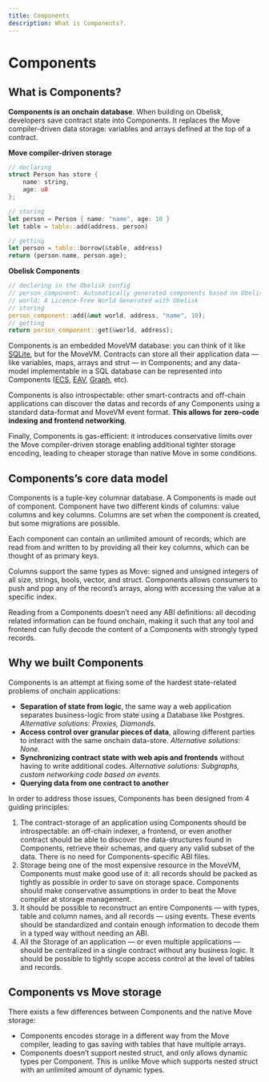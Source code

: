 ```yaml
---
title: Components
description: What is Components?.
---
```


# Components

## What is Components?

**Components is an onchain database**. When building on Obelisk, developers save contract state into Components. It replaces the Move compiler-driven data storage: variables and arrays defined at the top of a contract.

**Move compiler-driven storage**

```rust
// declaring
struct Person has store {
    name: string,
    age: u8
};

// storing
let person = Person { name: "name", age: 10 }
let table = table::add(address, person)

// getting
let person = table::borrow(&table, address)
return (person.name, person.age);
```

**Obelisk Components**

```rust
// declaring in the Obelisk config
// person_component: Automatically generated components based on Obelisk config
// world: A Licence-Free World Generated with Obelisk
// storing
person_component::add(&mut world, address, "name", 10);
// getting
return person_component::get(&world, address);
```

Components is an embedded MoveVM database: you can think of it like [SQLite](https://www.sqlite.org/index.html), but for the MoveVM. Contracts can store all their application data — like variables, maps, arrays and strut — in Components; and any data-model implementable in a SQL database can be represented into Components ([ECS](https://en.wikipedia.org/wiki/Entity_component_system), [EAV](https://en.wikipedia.org/wiki/Entity–attribute–value_model), [Graph](<https://en.wikipedia.org/wiki/Graph_(abstract_data_type)>), etc).

Components is also introspectable: other smart-contracts and off-chain applications can discover the datas and records of any Components using a standard data-format and MoveVM event format. **This allows for zero-code indexing and frontend networking**.

Finally, Components is gas-efficient: it introduces conservative limits over the Move compiler-driven storage enabling additional tighter storage encoding, leading to cheaper storage than native Move in some conditions.

## Components’s core data model

Components is a tuple-key columnar database. A Components is made out of component. Component have two different kinds of columns: value columns and key columns. Columns are set when the component is created, but some migrations are possible.

Each component can contain an unlimited amount of records; which are read from and written to by providing all their key columns, which can be thought of as primary keys.

Columns support the same types as Move: signed and unsigned integers of all size, strings, bools, vector, and struct. Components allows consumers to push and pop any of the record’s arrays, along with accessing the value at a specific index.

Reading from a Components doesn’t need any ABI definitions: all decoding related information can be found onchain, making it such that any tool and frontend can fully decode the content of a Components with strongly typed records.

## Why we built Components

Components is an attempt at fixing some of the hardest state-related problems of onchain applications:

- **Separation of state from logic**, the same way a web application separates business-logic from state using a Database like Postgres. _Alternative solutions: Proxies, Diamonds._
- **Access control over granular pieces of data**, allowing different parties to interact with the same onchain data-store. _Alternative solutions: None._
- **Synchronizing contract state** **with web apis and frontends** without having to write additional codes. _Alternative solutions: Subgraphs, custom networking code based on events._
- **Querying data from one contract to another**

In order to address those issues, Components has been designed from 4 guiding principles:

1. The contract-storage of an application using Components should be introspectable: an off-chain indexer, a frontend, or even another contract should be able to discover the data-structures found in Components, retrieve their schemas, and query any valid subset of the data. There is no need for Components-specific ABI files.
2. Storage being one of the most expensive resource in the MoveVM, Components must make good use of it: all records should be packed as tightly as possible in order to save on storage space. Components should make conservative assumptions in order to beat the Move compiler at storage management.
3. It should be possible to reconstruct an entire Components — with types, table and column names, and all records — using events. These events should be standardized and contain enough information to decode them in a typed way without needing an ABI.
4. All the Storage of an application — or even multiple applications — should be centralized in a single contract without any business logic. It should be possible to tightly scope access control at the level of tables and records.

## Components vs Move storage

There exists a few differences between Components and the native Move storage:

- Components encodes storage in a different way from the Move compiler, leading to gas saving with tables that have multiple arrays.
- Components doesn’t support nested struct, and only allows dynamic types per Component. This is unlike Move which supports nested struct with an unlimited amount of dynamic types.